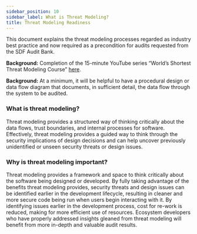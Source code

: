 ```yaml
---
sidebar_position: 10
sidebar_label: What is Threat Modeling?
title: Threat Modeling Readiness
---
```


This document explains the threat modeling processes regarded as industry best practice and now required as a precondition for audits requested from the SDF Audit Bank.

**Background:** Completion of the 15-minute YouTube series “World’s Shortest Threat Modeling Course” [here](https://www.youtube.com/playlist?list=PLCVhBqLDKoOOZqKt74QI4pbDUnXSQo0nf).

**Background:** At a minimum, it will be helpful to have a procedural design or data flow diagram that documents, in sufficient detail, the data flow through the system to be audited.

### What is threat modeling?

Threat modeling provides a structured way of thinking critically about the data flows, trust boundaries, and internal processes for software. Effectively, threat modeling provides a guided way to think through the security implications of design decisions and can help uncover previously unidentified or unseen security threats or design issues.

### Why is threat modeling important?

Threat modeling provides a framework and space to think critically about the software being designed or developed. By fully taking advantage of the benefits threat modeling provides, security threats and design issues can be identified earlier in the development lifecycle, resulting in cleaner and more secure code being run when users begin interacting with it. By identifying issues earlier in the development process, cost for re-work is reduced, making for more efficient use of resources. Ecosystem developers who have properly addressed insights gleaned from threat modeling will benefit from more in-depth and valuable audit results.
